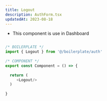 ```yaml
---
title: Logout
description: AuthForm.tsx
updatedAt: 2023-08-18
---
```


* This component is use in Dashboard

``` js

/* BOILERPLATE */
import { Logout } from '@/boilerplate/auth'
 
/* COMPONENT */
export const Component = () => {
  
  return (
     <Logout/>
  )
 
}

```